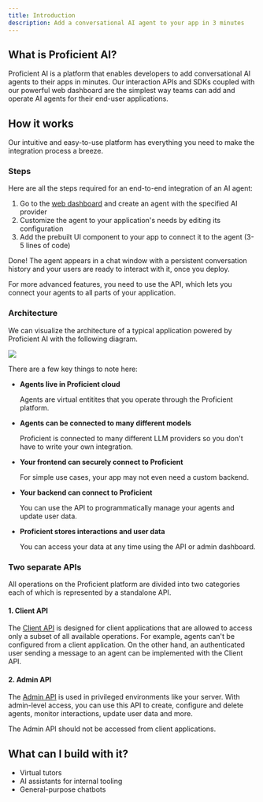 ```yaml
---
title: Introduction
description: Add a conversational AI agent to your app in 3 minutes
---
```


## What is Proficient AI?

Proficient AI is a platform that enables developers to add conversational AI agents to their apps in minutes.
Our interaction APIs and SDKs coupled with our powerful web dashboard are the simplest way teams can
add and operate AI agents for their end-user applications.

## How it works

Our intuitive and easy-to-use platform has everything you need to make the integration process a breeze.

### Steps

Here are all the steps required for an end-to-end integration of an AI agent:

1. Go to the [web dashboard](https://proficientai.com) and create an agent with the specified AI provider
2. Customize the agent to your application's needs by editing its configuration
3. Add the prebuilt UI component to your app to connect it to the agent (3-5 lines of code)

Done! The agent appears in a chat window with a persistent conversation history and your users
are ready to interact with it, once you deploy.

<Tip>
  For more advanced features, you need to use the API, which lets you connect
  your agents to all parts of your application.
</Tip>

### Architecture

We can visualize the architecture of a typical application powered by Proficient AI with the following diagram.

<Frame type="simple" caption="System architecture visualization">
  <img src="/images/architecture.png" />
</Frame>

There are a few key things to note here:

- **Agents live in Proficient cloud**

  Agents are virtual entitites that you operate through the Proficient platform.

- **Agents can be connected to many different models**

  Proficient is connected to many different LLM providers so you don't have to write your own integration.

- **Your frontend can securely connect to Proficient**

  For simple use cases, your app may not even need a custom backend.

- **Your backend can connect to Proficient**

  You can use the API to programmatically manage your agents and update user data.

- **Proficient stores interactions and user data**

  You can access your data at any time using the API or admin dashboard.

### Two separate APIs

All operations on the Proficient platform are divided into two categories each of which is represented by
a standalone API.

#### 1. Client API

The [Client API](/client-api-reference) is designed for client applications that are allowed to access only
a subset of all available operations. For example, agents can't be configured from a client application. On
the other hand, an authenticated user sending a message to an agent can be implemented with the Client API.

#### 2. Admin API

The [Admin API](/admin-api-reference) is used in privileged environments like your server. With admin-level
access, you can use this API to create, configure and delete agents, monitor interactions, update user data
and more.

<Info>The Admin API should not be accessed from client applications.</Info>

## What can I build with it?

- Virtual tutors
- AI assistants for internal tooling
- General-purpose chatbots
